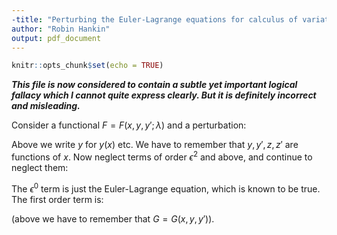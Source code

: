 ```yaml
---
-title: "Perturbing the Euler-Lagrange equations for calculus of variations: a first-order analysis"
author: "Robin Hankin"
output: pdf_document
---
```



```r
knitr::opts_chunk$set(echo = TRUE)
```

***This file is now considered to contain a subtle yet important
logical fallacy which I cannot quite express clearly.  But it is
definitely incorrect and misleading.***

\newcommand{\di}[2]{\frac{\partial{#1}}{\partial{#2}}}
\newcommand{\cx}{\cosh{\left(\frac{x-x_0}{a}\right)}}
\newcommand{\sx}{\sinh{\left(\frac{x-x_0}{a}\right)}}
\newcommand{\tx}{\tanh{\left(\frac{x-x_0}{a}\right)}}
\newcommand{\sech}{\operatorname{sech}}

Consider a functional $F=F(x,y,y';\lambda)$ and a perturbation:

\begin{eqnarray}
y  &\longrightarrow&  y(x) + \epsilon z(x)\\
y' &\longrightarrow&  y'(x) + \epsilon z'(x)\\
F  &\longrightarrow&  F + \epsilon G(x,y,y')
\end{eqnarray}


\begin{eqnarray}
\frac{d}{dx}\di{F}{y'}=\di{F}{y}\nonumber\longrightarrow\\
\frac{d}{dx}\left[\di{}{y'}\left(F(x,y+\epsilon z,y'+\epsilon z')+\epsilon G(x,y+\epsilon z,y'+\epsilon z')\right)\right] =\\
\di{}{y}\left[F(x,y+\epsilon z,y'+\epsilon z')
+\epsilon G(x,y+\epsilon z,y'+\epsilon z')\right]
\end{eqnarray}

Above we write $y$ for $y(x)$ etc.  We have to remember that
$y,y',z,z'$ are functions of $x$.  Now neglect terms of order
$\epsilon^2$ and above, and continue to neglect them:

\begin{equation}
\frac{d}{dx}\left[\di{}{y'}\left(F(x,y+\epsilon z,y'+\epsilon z')+\epsilon G(x,y,y')\right)\right] =
\di{}{y}\left[F(x,y+\epsilon z,y'+\epsilon z')+\epsilon G(x,y,y')\right]
\end{equation}

\begin{equation}
\frac{d}{dx}\left[\di{}{y'}\left(
F(x,y,y') + \epsilon z\di{F}{y} + \epsilon z'\di{F}{y'} 
+\epsilon G(x,y,y')\right)\right] =
\di{}{y}\left[
F(x,y+\epsilon z,y'+\epsilon z') + \epsilon G(x,y,y')\right]
\end{equation}

\begin{equation}
\frac{d}{dx}\left[\di{}{y'}\left(
F(x,y,y') + \epsilon z\di{F}{y} + \epsilon z'\di{F}{y'} 
+\epsilon G(x,y,y')\right)\right] =
\di{}{y}\left[
F(x,y,y') + \epsilon z\di{F}{y} + \epsilon z'\di{F}{y'} + \epsilon G(x,y,y')\right]
\end{equation}

The $\epsilon^0$ term is just the Euler-Lagrange equation, which is
known to be true.  The first order term is:

\begin{equation}\label{EL1}
\frac{d}{dx}\left[\di{}{y'}\left(
z\di{F}{y} + z'\di{F}{y'} + G\right)\right] =
\di{}{y}\left(z\di{F}{y} + z'\di{F}{y'} + G\right)
\end{equation}

(above we have to remember that $G=G(x,y,y')$).


